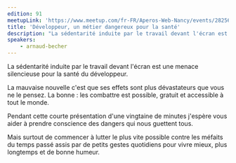 ```yaml
---
edition: 91
meetupLink: 'https://www.meetup.com/fr-FR/Aperos-Web-Nancy/events/282569324/'
title: 'Développeur, un métier dangereux pour la santé'
description: "La sédentarité induite par le travail devant l'écran est une menace silencieuse pour la santé du développeur."
speakers:
    - arnaud-becher
---
```


La sédentarité induite par le travail devant l'écran est une menace silencieuse pour la santé du développeur.

La mauvaise nouvelle c'est que ses effets sont plus dévastateurs que vous ne le pensez.
La bonne : les combattre est possible, gratuit et accessible à tout le monde.

Pendant cette courte présentation d'une vingtaine de minutes j'espère vous aider à prendre conscience des dangers qui nous guettent tous.

Mais surtout de commencer à lutter le plus vite possible contre les méfaits du temps passé assis par de petits gestes quotidiens pour vivre mieux, plus longtemps et de bonne humeur.
